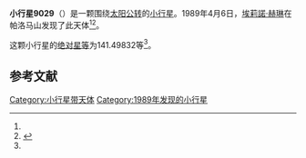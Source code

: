{{Infobox planet
| bgcolour = #FFFFC0
| name = 9029
| symbol = 
| image = 
| caption = 
| discovery = yes
| discovery_ref = 
| discoverer = [[埃莉諾·赫琳|埃莉諾·赫琳]]
| discovery_site = [[帕洛马山|帕洛马山]] 
| discovered = 1989年4月6日
| designations = yes
| mp_name = 
| named_after = 
| alt_names = 
| mp_category = [[主带小行星|主带小行星]]
| orbit_ref = <ref name="a">[http://ssd.jpl.nasa.gov/sbdb.cgi?sstr=9029 9029] {{Wayback|url=http://ssd.jpl.nasa.gov/sbdb.cgi?sstr=9029 |date=20210824124231 }}，小行星數據庫瀏覽器（JPL Small-Body Database Browser）－[[美国国家航空航天局|美国国家航空航天局]]喷气推进实验室</ref>
| epoch = 2456400.5 (2013年4月18日更新)
| aphelion = {{convert|3.0910126|AU|km|3|abbr=on|lk=out}}
| perihelion = {{convert|2.2326512|AU|km|3|abbr=on}}
| semimajor = {{convert|2.6618319|AU|km|3|abbr=on}}
| eccentricity = 0.1612351
| period = 1586.241715 [[日|日]]<br />4.34[[儒略年|儒略年]]
| avg_speed = 
| inclination = 17.87082
| asc_node = 115.56469
| mean_anomaly = 
| arg_peri = 141.49832
| satellites = 
| physical_characteristics = yes
| dimensions = 
| mass = 
| density = 
| surface_grav = 
| escape_velocity = 
| sidereal_day = 
| axial_tilt = 
| pole_ecliptic_lat = 
| pole_ecliptic_lon = 
| albedo = 
| temperatures= 
| temp_name1 = 
| mean_temp_1 = 
| max_temp_1 = 
| temp_name2 = 
| max_temp_2 = 
| spectral_type = 
| abs_magnitude = 141.49832
}}

'''小行星9029'''（{{lang-en|9029}}）是一颗围绕[[太阳|太阳]][[公转|公转]]的[[小行星|小行星]]。1989年4月6日，[[埃莉諾·赫琳|埃莉諾·赫琳]]在帕洛马山发现了此天体<ref name="a" /><ref>{{cite news|title=小行星列表|url=http://cfa-www.harvard.edu/iau/lists/NumberedMPs.txt|accessdate=2013-07-08|newspaper=哈佛大学|archive-date=2008-05-17|archive-url=https://web.archive.org/web/20080517010638/http://cfa-www.harvard.edu/iau/lists/NumberedMPs.txt|dead-url=no}}</ref>。

这颗小行星的[[绝对星等|绝对星等]]为141.49832等<ref name="a" />。

==参考文献==
{{reflist}}
{{Minor Planet Number|[[小行星9028|小行星9028]]|[[小行星9030|小行星9030]]}}

{{小天体}}

[[Category:小行星带天体|Category:小行星带天体]]
[[Category:1989年发现的小行星|Category:1989年发现的小行星]]

{{asteroid-stub}}